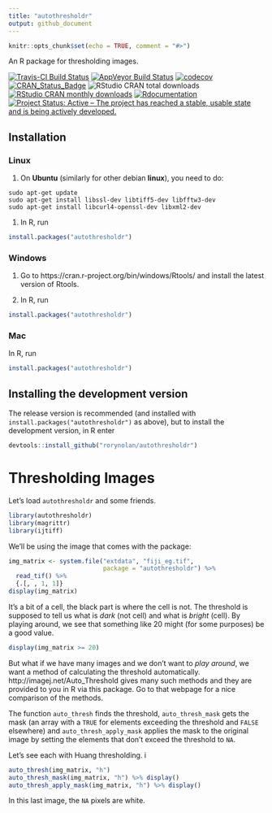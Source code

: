 ```yaml
---
title: "autothresholdr"
output: github_document
---
```


```r
knitr::opts_chunk$set(echo = TRUE, comment = "#>")
```

An R package for thresholding images. 

[![Travis-CI Build Status](https://travis-ci.org/rorynolan/autothresholdr.svg?branch=master)](https://travis-ci.org/rorynolan/autothresholdr)
[![AppVeyor Build Status](https://ci.appveyor.com/api/projects/status/github/rorynolan/autothresholdr?branch=master&svg=true)](https://ci.appveyor.com/project/rorynolan/autothresholdr)
[![codecov](https://codecov.io/gh/rorynolan/autothresholdr/branch/master/graph/badge.svg)](https://codecov.io/gh/rorynolan/autothresholdr)
[![CRAN_Status_Badge](http://www.r-pkg.org/badges/version/autothresholdr)](https://cran.r-project.org/package=autothresholdr)
![RStudio CRAN total downloads](http://cranlogs.r-pkg.org/badges/grand-total/autothresholdr)
[![RStudio CRAN monthly downloads](http://cranlogs.r-pkg.org/badges/autothresholdr)](http://cran.rstudio.com/web/packages/autothresholdr/index.html)
[![Rdocumentation](http://www.rdocumentation.org/badges/version/autothresholdr)](http://www.rdocumentation.org/packages/autothresholdr)
[![Project Status: Active – The project has reached a stable, usable state and is being actively developed.](http://www.repostatus.org/badges/latest/active.svg)](http://www.repostatus.org/#active)

## Installation

### Linux

1. On **Ubuntu** (similarly for other debian **linux**), you need to do:
```
sudo apt-get update
sudo apt-get install libssl-dev libtiff5-dev libfftw3-dev 
sudo apt-get install libcurl4-openssl-dev libxml2-dev 
```

1. In R, run
```r
install.packages("autothresholdr")
```

### Windows

1. Go to https://cran.r-project.org/bin/windows/Rtools/ and install the latest version of Rtools.

1. In R, run
```r
install.packages("autothresholdr")
```

### Mac

In R, run
```r
install.packages("autothresholdr")
```

## Installing the development version
The release version is recommended (and installed with `install.packages("autothresholdr")` as above), but to install the development version, in R enter
```r
devtools::install_github("rorynolan/autothresholdr")
```

# Thresholding Images
Let's load `autothresholdr` and some friends.
```r
library(autothresholdr)
library(magrittr)
library(ijtiff)
```
We'll be using the image that comes with the package:
```r
img_matrix <- system.file("extdata", "fiji_eg.tif", 
                          package = "autothresholdr") %>%
  read_tif() %>% 
  {.[, , 1, 1]}
display(img_matrix)
```

It's a bit of a cell, the black part is where the cell is not. The threshold is supposed to tell us what is *dark* (not cell) and what is *bright* (cell). By playing around, we see that something like 20 might (for some purposes) be a good value.

```r
display(img_matrix >= 20)
```

But what if we have many images and we don't want to *play around*, we want a method of calculating the threshold automatically. http://imagej.net/Auto_Threshold gives many such methods and they are provided to you in R via this package. Go to that webpage for a nice comparison of the methods.

The function `auto_thresh` finds the threshold, `auto_thresh_mask` gets the mask (an array with a `TRUE` for elements exceeding the threshold and `FALSE` elsewhere) and `auto_thresh_apply_mask` applies the mask to the original image by setting the elements that don't exceed the threshold to `NA`.

Let's see each with Huang thresholding.
i
```r
auto_thresh(img_matrix, "h")
auto_thresh_mask(img_matrix, "h") %>% display()
auto_thresh_apply_mask(img_matrix, "h") %>% display()
```

In this last image, the `NA` pixels are white.

